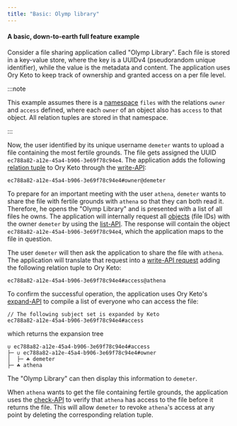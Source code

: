 ```yaml
---
title: "Basic: Olymp library"
---
```


#### A basic, down-to-earth full feature example

Consider a file sharing application called "Olymp Library". Each file is stored in a key-value store, where the key is a UUIDv4
(pseudorandom unique identifier), while the value is the metadata and content. The application uses Ory Keto to keep track of
ownership and granted access on a per file level.

:::note

This example assumes there is a [namespace](../concepts/namespaces.mdx) `files` with the relations `owner` and `access` defined,
where each `owner` of an object also has `access` to that object. All relation tuples are stored in that namespace.

:::

Now, the user identified by its unique username `demeter` wants to upload a file containing the most fertile grounds. The file
gets assigned the UUID `ec788a82-a12e-45a4-b906-3e69f78c94e4`. The application adds the following
[relation tuple](../concepts/relation-tuples.mdx) to Ory Keto through the [write-API](../concepts/api-overview.mdx#write-apis):

```keto-relation-tuples
ec788a82-a12e-45a4-b906-3e69f78c94e4#owner@demeter
```

To prepare for an important meeting with the user `athena`, `demeter` wants to share the file with fertile grounds with `athena`
so that they can both read it. Therefore, he opens the "Olymp Library" and is presented with a list of all files he owns. The
application will internally request all [objects](../concepts/objects.mdx) (file IDs) with the owner `demeter` by using the
[list-API](../concepts/api-overview.mdx#list-relation-tuples). The response will contain the object
`ec788a82-a12e-45a4-b906-3e69f78c94e4`, which the application maps to the file in question.

The user `demeter` will then ask the application to share the file with `athena`. The application will translate that request into
a [write-API request](../concepts/api-overview.mdx#write-apis) adding the following relation tuple to Ory Keto:

```keto-relation-tuples
ec788a82-a12e-45a4-b906-3e69f78c94e4#access@athena
```

To confirm the successful operation, the application uses Ory Keto's
[expand-API](../concepts/api-overview.mdx#expand-subject-sets) to compile a list of everyone who can access the file:

```keto-relation-tuples
// The following subject set is expanded by Keto
ec788a82-a12e-45a4-b906-3e69f78c94e4#access
```

which returns the expansion tree

```
∪ ec788a82-a12e-45a4-b906-3e69f78c94e4#access
├─ ∪ ec788a82-a12e-45a4-b906-3e69f78c94e4#owner
│  ├─ ☘ demeter
├─ ☘ athena
```

The "Olymp Library" can then display this information to `demeter`.

When `athena` wants to get the file containing fertile grounds, the application uses the
[check-API](../concepts/api-overview.mdx#check-relation-tuple) to verify that `athena` has access to the file before it returns
the file. This will allow `demeter` to revoke `athena`'s access at any point by deleting the corresponding relation tuple.
